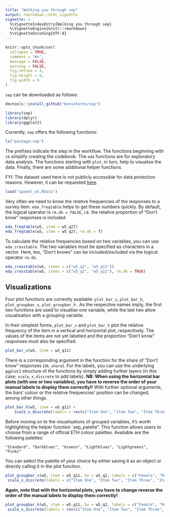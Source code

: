 ```yaml
---
title: "Walking you through sep"
output: rmarkdown::html_vignette
vignette: >
  %\VignetteIndexEntry{Walking you through sep}
  %\VignetteEngine{knitr::rmarkdown}
  %\VignetteEncoding{UTF-8}
---
```


```r
knitr::opts_chunk$set(
  collapse = TRUE,
  comment = "#>",
  message = FALSE,
  warning = FALSE,
  fig.retina = 4,
  fig.height = 6, 
  fig.width = 8
)
```

`sep` can be downloaded as follows:

```r
devtools::install_github("bonschorno/sep")
```

```r
library(sep)
library(dplyr)
library(ggplot2)
```

Currently, `sep` offers the following functions:

```r
ls("package:sep")
```

The prefixes indicate the step in the workflow. The functions beginning with `cb` simplify creating the codebook. The `eda` functions are for exploratory data analysis. The functions starting with `plot`, in turn, help to visualise the data. Finally, there are some additional helper functions.

FYI: The dataset used here is not publicly accessible for data protection reasons. However, it can be requested [here](https://istp.ethz.ch/research/sep.html).

```r
load("upanel_w5.RData")
```

Very often we need to know the relative frequencies of the responses to a survey item. `eda_freqtable` helps to get these numbers quickly. By default, the logical operator is `rm.dk = FALSE`, i.e. the relative proportion of "Don't know" responses is included.

```r
eda_freqtable(w5, item = w5_q27)
eda_freqtable(w5, item = w5_q27, rm.dk = T)
```

To calculate the relative frequencies based on two variables, you can use `eda_crosstable`. The two variables must be specified as characters in a vector. Here, too, "Don't knows" can be included/excluded via the logical operator `rm.dk`.

```r
eda_crosstable(w5, items = c("w5_q2", "w5_q11"))
eda_crosstable(w5, items = c("w5_q2", "w5_q11"), rm.dk = TRUE)
```

## Visualizations

Four plot functions are currently available: `plot_bar_v`, `plot_bar_h`, `plot_groupbar_v`, `plot_groupbar_h.` As the respective names imply, the first two functions are used to visualise one variable, while the last two allow visualisation with a grouping variable.

In their simplest forms, `plot_bar_v` and `plot_bar_h` plot the relative frequency of the item in a vertical and horizontal plot, respectively. The values of the items are not yet labelled and the proportion "Don't know" responses must also be specified.

```r
plot_bar_v(w5, item = w5_q11)
```
 
There is a corresponding argument in the function for the share of "Don't know" responses (`dk_share`). For the labels, you can use the underlying `ggplot2` structure of the functions by simply adding further layers (in this case, `scale_x_discrete` to add labels). **NB: When using the horizontal bar plots (with one or two variables), you have to reverse the order of your manual labels to display them correctly!!** With further optional arguments, the bars' colour or the relative frequencies' position can be changed, among other things.

```r
plot_bar_h(w5, item = w5_q11) +
    scale_x_discrete(labels = rev(c("Item One", "Item Two", "Item Three", "Item Four", "Item Five")))
```

Before moving on to the visualisations of grouped variables, it's worth highlighting the helper function `sep_palette". This function allows users to choose from a range of official ETH colour palettes. Available are the following palettes:

`"Standard", "Darkblues", "Greens", "Lightblues", "Lightgreens", "Pinks"`

You can select the palette of your choice by either saving it as an object or directly calling it in the plot function.

```r
plot_groupbar_v(w5, item = w5_q11, by = w5_q2, labels = c("Female", "Male"), values = sep_palette("Standard")) +
 scale_x_discrete(labels = c("Item One", "Item Two", "Item Three", "Item Four", "Item Five"))
```

**Again, note that with the horizontal plots, you have to change reverse the order of the manual labels to display them correctly!**

```r
plot_groupbar_h(w5, item = w5_q11, by = w5_q2, labels = c("Female", "Male"), values = sep_palette("Darkblues")) +
 scale_x_discrete(labels = rev(c("Item One", "Item Two", "Item Three", "Item Four", "Item Five")))
```
